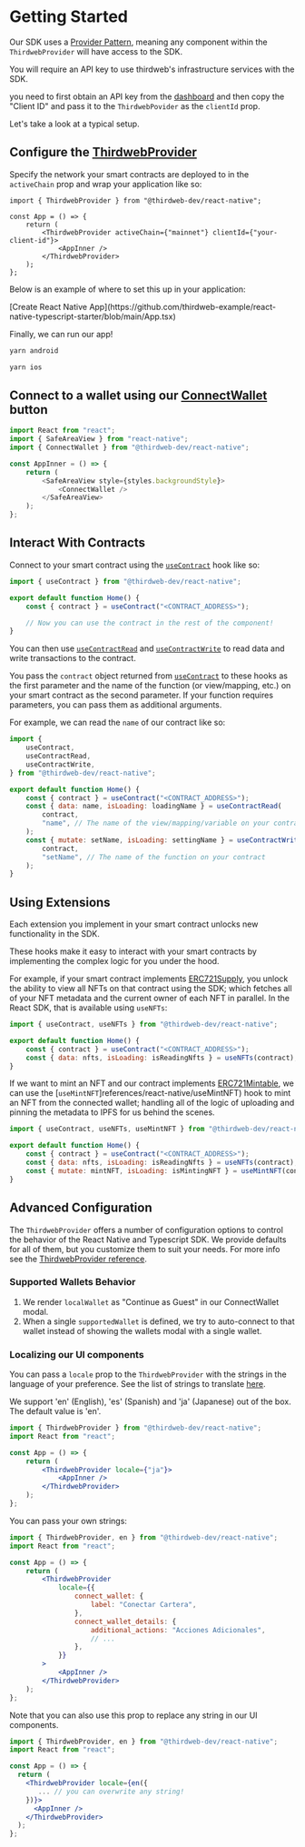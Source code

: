 
# Getting Started

Our SDK uses a [Provider Pattern](https://flexiple.com/react/provider-pattern-with-react-context-api/), meaning any component within the `ThirdwebProvider` will have access to the SDK.

<Callout variant='info' title="API Key">

You will require an API key to use thirdweb's infrastructure services with the SDK.

you need to first obtain an API key from the [dashboard](https://thirdweb.com/dashboard) and then copy the "Client ID" and pass it to the `ThirdwebPovider` as the `clientId` prop.

</Callout>

Let's take a look at a typical setup.

## Configure the [ThirdwebProvider](/references/react-native/ThirdwebProvider)

Specify the network your smart contracts are deployed to in the `activeChain` prop and wrap your application like so:

```tsx title="App.tsx"
import { ThirdwebProvider } from "@thirdweb-dev/react-native";

const App = () => {
	return (
		<ThirdwebProvider activeChain={"mainnet"} clientId={"your-client-id"}>
			<AppInner />
		</ThirdwebProvider>
	);
};
```

Below is an example of where to set this up in your application:

<p>
	[Create React Native
	App](https://github.com/thirdweb-example/react-native-typescript-starter/blob/main/App.tsx)
</p>

Finally, we can run our app!

```sh
yarn android
```

```sh
yarn ios
```

## Connect to a wallet using our [ConnectWallet](/references/react-native/ConnectWallet) button

```javascript
import React from "react";
import { SafeAreaView } from "react-native";
import { ConnectWallet } from "@thirdweb-dev/react-native";

const AppInner = () => {
	return (
		<SafeAreaView style={styles.backgroundStyle}>
			<ConnectWallet />
		</SafeAreaView>
	);
};
```

## Interact With Contracts

Connect to your smart contract using the [`useContract`](/references/react-native/useContract) hook like so:

```jsx title="pages/index.jsx"
import { useContract } from "@thirdweb-dev/react-native";

export default function Home() {
	const { contract } = useContract("<CONTRACT_ADDRESS>");

	// Now you can use the contract in the rest of the component!
}
```

You can then use [`useContractRead`](/references/react-native/useContractRead) and [`useContractWrite`](/references/react-native/useContractWrite) to read data and write transactions to the contract.

You pass the `contract` object returned from [`useContract`](/references/react-native/useContract) to these hooks as the first parameter and the name of the function (or view/mapping, etc.) on your smart contract as the second parameter. If your function requires parameters, you can pass them as additional arguments.

For example, we can read the `name` of our contract like so:

```jsx title="pages/index.jsx"
import {
	useContract,
	useContractRead,
	useContractWrite,
} from "@thirdweb-dev/react-native";

export default function Home() {
	const { contract } = useContract("<CONTRACT_ADDRESS>");
	const { data: name, isLoading: loadingName } = useContractRead(
		contract,
		"name", // The name of the view/mapping/variable on your contract
	);
	const { mutate: setName, isLoading: settingName } = useContractWrite(
		contract,
		"setName", // The name of the function on your contract
	);
}
```

## Using Extensions

Each extension you implement in your smart contract unlocks new functionality in the SDK.

These hooks make it easy to interact with your smart contracts by implementing the complex logic for you under the hood.

For example, if your smart contract implements [ERC721Supply](/contracts/build/extensions/ERC721Supply), you unlock the ability to view all NFTs on that contract using the SDK; which fetches all of your NFT metadata and the current owner of each NFT in parallel. In the React SDK, that is available using `useNFTs`:

```jsx
import { useContract, useNFTs } from "@thirdweb-dev/react-native";

export default function Home() {
	const { contract } = useContract("<CONTRACT_ADDRESS>");
	const { data: nfts, isLoading: isReadingNfts } = useNFTs(contract);
}
```

If we want to mint an NFT and our contract implements [ERC721Mintable](/contracts/build/extensions/ERC721Mintable), we can use the [`useMintNFT`]references/react-native/useMintNFT) hook to mint an NFT from the connected wallet; handling all of the logic of uploading and pinning the metadata to IPFS for us behind the scenes.

```jsx
import { useContract, useNFTs, useMintNFT } from "@thirdweb-dev/react-native";

export default function Home() {
	const { contract } = useContract("<CONTRACT_ADDRESS>");
	const { data: nfts, isLoading: isReadingNfts } = useNFTs(contract);
	const { mutate: mintNFT, isLoading: isMintingNFT } = useMintNFT(contract);
}
```

## Advanced Configuration

The `ThirdwebProvider` offers a number of configuration options to control the behavior of the React Native and Typescript SDK.
We provide defaults for all of them, but you customize them to suit your needs. For more info see the [ThirdwebProvider reference](/references/react-native/ThirdwebProvider).

### Supported Wallets Behavior

1. We render `localWallet` as "Continue as Guest" in our ConnectWallet modal.
2. When a single `supportedWallet` is defined, we try to auto-connect to that wallet instead of showing the wallets modal with a single wallet.

### Localizing our UI components

You can pass a `locale` prop to the `ThirdwebProvider` with the strings in the language of your preference. See the list of strings to translate [here](https://github.com/thirdweb-dev/js/blob/main/packages/react-native/src/evm/i18n/en.ts).

We support 'en' (English), 'es' (Spanish) and 'ja' (Japanese) out of the box. The default value is 'en'.

```jsx
import { ThirdwebProvider } from "@thirdweb-dev/react-native";
import React from "react";

const App = () => {
	return (
		<ThirdwebProvider locale={"ja"}>
			<AppInner />
		</ThirdwebProvider>
	);
};
```

You can pass your own strings:

```jsx
import { ThirdwebProvider, en } from "@thirdweb-dev/react-native";
import React from "react";

const App = () => {
	return (
		<ThirdwebProvider
			locale={{
				connect_wallet: {
					label: "Conectar Cartera",
				},
				connect_wallet_details: {
					additional_actions: "Acciones Adicionales",
					// ...
				},
			}}
		>
			<AppInner />
		</ThirdwebProvider>
	);
};
```

Note that you can also use this prop to replace any string in our UI components.

```jsx
import { ThirdwebProvider, en } from "@thirdweb-dev/react-native";
import React from "react";

const App = () => {
  return (
    <ThirdwebProvider locale={en({
       ... // you can overwrite any string!
    })}>
      <AppInner />
    </ThirdwebProvider>
  );
};
```
